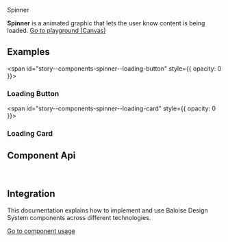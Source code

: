 
<bal-doc-banner id="story--components-spinner--basic">Spinner</bal-doc-banner>

<bal-doc-lead>
  <b>Spinner</b> is a animated graphic that lets the user know content is being loaded.
</bal-doc-lead>

<Canvas withSource="open">
  <Story id="components-spinner--basic" />
</Canvas>

<bal-doc-app>
  <bal-button-group class="mb-large" position="center">
    <a class="button is-primary" href="?path=/story/components-spinner--basic">
      Go to playground (Canvas)
    </a>
    <bal-doc-stackblitz framework="angular" template={Basic.parameters.docs.source.code} modules="spinner"></bal-doc-stackblitz>
    <bal-doc-stackblitz framework="html" template={Basic.parameters.docs.source.code} modules="spinner"></bal-doc-stackblitz>
  </bal-button-group>
</bal-doc-app>

## Examples

<span id="story--components-spinner--loading-button" style={{ opacity: 0 }}></span>

### Loading Button

<Canvas>
  <Story id="components-spinner--loading-button" />
</Canvas>

<span id="story--components-spinner--loading-card" style={{ opacity: 0 }}></span>

### Loading Card

<Canvas>
  <Story id="components-spinner--loading-card" />
</Canvas>

## Component Api

<Description markdown={readme} />

<br />

## Integration

This documentation explains how to implement and use Baloise Design System components across different technologies.

<a class="button is-primary" href="?path=/docs/development-components--page">
  Go to component usage
</a>


<Description markdown={testing} />

<bal-doc-github link="/components/bal-spinner/stories/bal-spinner.docs.mdx"></bal-doc-github>
